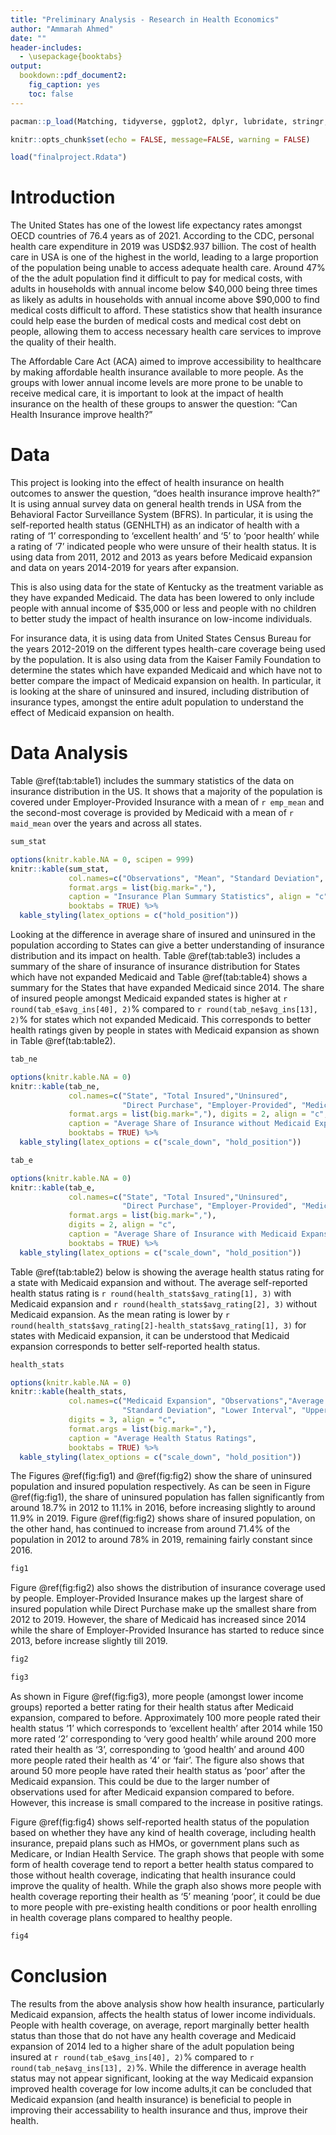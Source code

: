 ```yaml
---
title: "Preliminary Analysis - Research in Health Economics"
author: "Ammarah Ahmed"
date: ""
header-includes:
  - \usepackage{booktabs}
output: 
  bookdown::pdf_document2:
    fig_caption: yes
    toc: false
---
```


```r
pacman::p_load(Matching, tidyverse, ggplot2, dplyr, lubridate, stringr, readxl, readr, data.table, gdata, scales, kableExtra, modelsummary, fixest, imputeTS)
```

```r
knitr::opts_chunk$set(echo = FALSE, message=FALSE, warning = FALSE)
```

```r
load("finalproject.Rdata")
```

# Introduction 

The United States has one of the lowest life expectancy rates amongst OECD countries of 76.4 years as of 2021. According to the CDC, personal health care expenditure in 2019 was USD\$2.937 billion. The cost of health care in USA is one of the highest in the world, leading to a large proportion of the population being unable to access adequate health care. Around 47% of the the adult population find it difficult to pay for medical costs, with adults in households with annual income below \$40,000 being three times as likely as adults in households with annual income above \$90,000 to find medical costs difficult to afford. These statistics show that health insurance could help ease the burden of medical costs and medical cost debt on people, allowing them to access necessary health care services to improve the quality of their health. 

The Affordable Care Act (ACA) aimed to improve accessibility to healthcare by making affordable health insurance available to more people. As the groups with lower annual income levels are more prone to be unable to receive medical care, it is important to look at the impact of health insurance on the health of these groups to answer the question: "Can Health Insurance improve health?"  

# Data

This project is looking into the effect of health insurance on health outcomes to answer the question, "does health insurance improve health?" It is using annual survey data on general health trends in USA from the Behavioral Factor Surveillance System (BFRS). In particular, it is using the self-reported health status (GENHLTH) as an indicator of health with a rating of '1' corresponding to 'excellent health' and '5' to 'poor health' while a rating of '7' indicated people who were unsure of their health status. It is using data from 2011, 2012 and 2013 as years before Medicaid expansion and data on years 2014-2019 for years after expansion. 

This is also using data for the state of Kentucky as the treatment variable as they have expanded Medicaid. The data has been lowered to only include people with annual income of $35,000 or less and people with no children to better study the impact of health insurance on low-income individuals. 

For insurance data, it is using data from United States Census Bureau for the years 2012-2019 on the different types health-care coverage being used by the population. It is also using data from the Kaiser Family Foundation to determine the states which have expanded Medicaid and which have not to better compare the impact of Medicaid expansion on health. In particular, it is looking at the share of uninsured and insured, including distribution of insurance types, amongst the entire adult population to understand the effect of Medicaid expansion on health. 

\newpage

# Data Analysis 

Table \@ref(tab:table1) includes the summary statistics of the data on insurance distribution in the US. It shows that a majority of the population is covered under Employer-Provided Insurance with a mean of `r emp_mean` and the second-most coverage is provided by Medicaid with a mean of `r maid_mean` over the years and across all states.

```r
sum_stat
```

```r
options(knitr.kable.NA = 0, scipen = 999) 
knitr::kable(sum_stat, 
             col.names=c("Observations", "Mean", "Standard Deviation", "Minimum", "Maximum"),
             format.args = list(big.mark=","), 
             caption = "Insurance Plan Summary Statistics", align = "c",
             booktabs = TRUE) %>%
  kable_styling(latex_options = c("hold_position"))
```

Looking at the difference in average share of insured and uninsured in the population according to States can give a better understanding of insurance distribution and its impact on health. Table \@ref(tab:table3) includes a summary of the share of insurance of insurance distribution for States which have not expanded Medicaid and Table \@ref(tab:table4) shows a summary for the States that have expanded Medicaid since 2014. The share of insured people amongst Medicaid expanded states is higher at `r round(tab_e$avg_ins[40], 2)`% compared to `r round(tab_ne$avg_ins[13], 2)`% for states which not expanded Medicaid. This corresponds to better health ratings given by people in states with Medicaid expansion as shown in Table \@ref(tab:table2). 

```r
tab_ne
```
```r
options(knitr.kable.NA = 0)
knitr::kable(tab_ne, 
             col.names=c("State", "Total Insured","Uninsured", 
                         "Direct Purchase", "Employer-Provided", "Medicaid"),
             format.args = list(big.mark=","), digits = 2, align = "c",
             caption = "Average Share of Insurance without Medicaid Expansion",
             booktabs = TRUE) %>%
  kable_styling(latex_options = c("scale_down", "hold_position"))
```

\newpage

```r
tab_e
```
```r
options(knitr.kable.NA = 0)
knitr::kable(tab_e, 
             col.names=c("State", "Total Insured","Uninsured", 
                         "Direct Purchase", "Employer-Provided", "Medicaid"),
             format.args = list(big.mark=","), 
             digits = 2, align = "c",
             caption = "Average Share of Insurance with Medicaid Expansion",
             booktabs = TRUE) %>%
  kable_styling(latex_options = c("scale_down", "hold_position"))
```

\newpage

Table \@ref(tab:table2) below is showing the average health status rating for a state with Medicaid expansion and without. The average self-reported health status rating is `r round(health_stats$avg_rating[1], 3)` with Medicaid expansion and `r round(health_stats$avg_rating[2], 3)` without Medicaid expansion. As the mean rating is lower by `r round(health_stats$avg_rating[2]-health_stats$avg_rating[1], 3)` for states with Medicaid expansion, it can be understood that Medicaid expansion corresponds to better self-reported health status.  

```r
health_stats
```

```r
options(knitr.kable.NA = 0)
knitr::kable(health_stats, 
             col.names=c("Medicaid Expansion", "Observations","Average Health Status", 
                         "Standard Deviation", "Lower Interval", "Upper Interval"),
             digits = 3, align = "c",
             format.args = list(big.mark=","), 
             caption = "Average Health Status Ratings",
             booktabs = TRUE) %>%
  kable_styling(latex_options = c("scale_down", "hold_position"))
```

The Figures \@ref(fig:fig1) and \@ref(fig:fig2) show the share of uninsured population and insured population respectively. As can be seen in Figure \@ref(fig:fig1), the share of uninsured population has fallen significantly from around 18.7% in 2012 to 11.1% in 2016, before increasing slightly to around 11.9% in 2019. Figure \@ref(fig:fig2) shows share of insured population, on the other hand, has continued to increase from around 71.4% of the population in 2012 to around 78% in 2019, remaining fairly constant since 2016.

```r
fig1
```

\newpage 

Figure \@ref(fig:fig2) also shows the distribution of insurance coverage used by people. Employer-Provided Insurance makes up the largest share of insured population while Direct Purchase make up the smallest share from 2012 to 2019. However, the share of Medicaid has increased since 2014 while the share of Employer-Provided Insurance has started to reduce since 2013, before increase slightly till 2019. 

```r
fig2
```

\newpage 

```r
fig3
```

As shown in Figure \@ref(fig:fig3), more people (amongst lower income groups) reported a better rating for their health status after Medicaid expansion, compared to before. Approximately 100 more people rated their health status '1' which corresponds to 'excellent health' after 2014 while 150 more rated '2' corresponding to 'very good health' while around 200 more rated their health as '3', corresponding to 'good health' and around 400 more people rated their health as '4' or 'fair'. The figure also shows that around 50 more people have rated their health status as 'poor' after the Medicaid expansion. This could be due to the larger number of observations used for after Medicaid expansion compared to before. However, this increase is small compared to the increase in positive ratings. 

\newpage

Figure \@ref(fig:fig4) shows self-reported health status of the population based on whether they have any kind of health coverage, including health insurance, prepaid plans such as HMOs, or government plans such as Medicare, or Indian Health Service. The graph shows that people with some form of health coverage tend to report a better health status compared to those without health coverage, indicating that health insurance could improve the quality of health. While the graph also shows more people with health coverage reporting their health as '5' meaning 'poor', it could be due to more people with pre-existing health conditions or poor health enrolling in health coverage plans compared to healthy people.

```r
fig4
```

# Conclusion 

The results from the above analysis show how health insurance, particularly Medicaid expansion, affects the health status of lower income individuals. People with health coverage, on average, report marginally better health status than those that do not have any health coverage and Medicaid expansion of 2014 led to a higher share of the adult population being insured at `r round(tab_e$avg_ins[40], 2)`% compared to `r round(tab_ne$avg_ins[13], 2)`%. While the difference in average health status may not appear significant, looking at the way Medicaid expansion improved health coverage for low income adults,it can be concluded that Medicaid expansion (and health insurance) is beneficial to people in improving their accessability to health insurance and thus, improve their health. 
